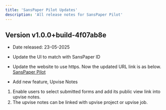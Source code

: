 ```yaml
---
title: 'SansPaper Pilot Updates'
description: 'All release notes for SansPaper Pilot'
---
```


## Version v1.0.0+build-4f07ab8e
- Date released: 23-05-2025

- Update the UI to match with SansPaper ID 

- Update the website to use https. Now the updated URL link is as below.
[SansPaper Pilot](https://pilot.sanspaper.com/)

- Add new feature, Upvise Notes
1. Enable users to select submitted forms and add its public view link into upvise notes.
2. The upvise notes can be linked with upvise project or upvise job.
